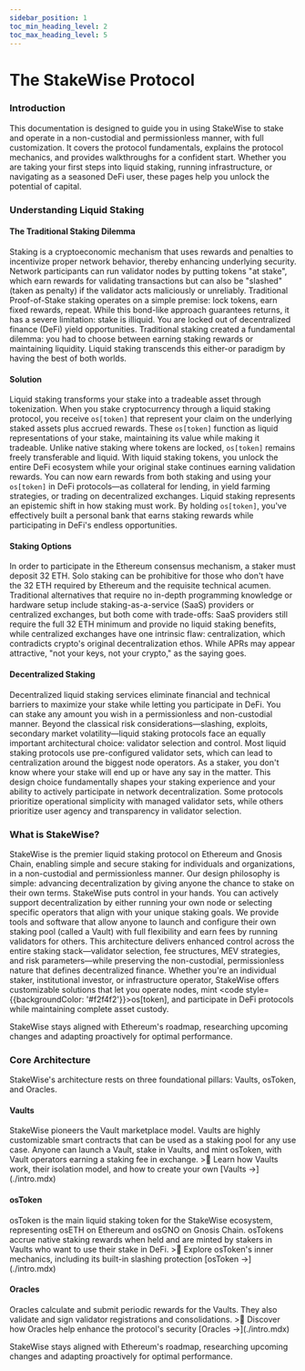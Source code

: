 ```yaml
---
sidebar_position: 1
toc_min_heading_level: 2
toc_max_heading_level: 5
---
```


# The StakeWise Protocol

<h3>Introduction</h3>

This documentation is designed to guide you in using StakeWise to stake and operate in a non-custodial and permissionless manner, with full customization. It covers the protocol fundamentals, explains the protocol mechanics, and provides walkthroughs for a confident start.
Whether you are taking your first steps into liquid staking, running infrastructure, or navigating as a seasoned DeFi user, these pages help you unlock the potential of capital.

<h3>Understanding Liquid Staking</h3>

<h4>The Traditional Staking Dilemma</h4>
Staking is a cryptoeconomic mechanism that uses rewards and penalties to incentivize proper network behavior, thereby enhancing underlying security. Network participants can run validator nodes by putting tokens "at stake", which earn rewards for validating transactions but can also be "slashed" (taken as penalty) if the validator acts maliciously or unreliably. Traditional Proof-of-Stake staking operates on a simple premise: lock tokens, earn fixed rewards, repeat. While this bond-like approach guarantees returns, it has a severe limitation: stake is illiquid. You are locked out of decentralized finance (DeFi) yield opportunities. Traditional staking created a fundamental dilemma: you had to choose between earning staking rewards or maintaining liquidity. Liquid staking transcends this either-or paradigm by having the best of both worlds.

<h4>Solution</h4>
Liquid staking transforms your stake into a tradeable asset through tokenization. When you stake cryptocurrency through a liquid staking protocol, you receive <code style={{backgroundColor: '#f2f4f2'}}>os[token]</code> that represent your claim on the underlying staked assets plus accrued rewards. These <code style={{backgroundColor: '#f2f4f2'}}>os[token]</code> function as liquid representations of your stake, maintaining its value while making it tradeable. Unlike native staking where tokens are locked, <code style={{backgroundColor: '#f2f4f2'}}>os[token]</code> remains freely transferable and liquid. With liquid staking tokens, you unlock the entire DeFi ecosystem while your original stake continues earning validation rewards. You can now earn rewards from both staking and using your <code style={{backgroundColor: '#f2f4f2'}}>os[token]</code> in DeFi protocols—as collateral for lending, in yield farming strategies, or trading on decentralized exchanges. Liquid staking represents an epistemic shift in how staking must work. By holding <code style={{backgroundColor: '#f2f4f2'}}>os[token]</code>, you've effectively built a personal bank that earns staking rewards while participating in DeFi's endless opportunities.

<h4>Staking Options</h4>
In order to participate in the Ethereum consensus mechanism, a staker must deposit 32 ETH. Solo staking can be prohibitive for those who don't have the 32 ETH required by Ethereum and the requisite technical acumen. Traditional alternatives that require no in-depth programming knowledge or hardware setup include staking-as-a-service (SaaS) providers or centralized exchanges, but both come with trade-offs: SaaS providers still require the full 32 ETH minimum and provide no liquid staking benefits, while centralized exchanges have one intrinsic flaw: centralization, which contradicts crypto's original decentralization ethos. While APRs may appear attractive, "not your keys, not your crypto," as the saying goes.

<h4>Decentralized Staking</h4>
Decentralized liquid staking services eliminate financial and technical barriers to maximize your stake while letting you participate in DeFi. You can stake any amount you wish in a permissionless and non-custodial manner. Beyond the classical risk considerations—slashing, exploits, secondary market volatility—liquid staking protocols face an equally important architectural choice: validator selection and control. Most liquid staking protocols use pre-configured validator sets, which can lead to centralization around the biggest node operators. As a staker, you don't know where your stake will end up or have any say in the matter. This design choice fundamentally shapes your staking experience and your ability to actively participate in network decentralization. Some protocols prioritize operational simplicity with managed validator sets, while others prioritize user agency and transparency in validator selection.

<h3>What is StakeWise?</h3>

StakeWise is the premier liquid staking protocol on Ethereum and Gnosis Chain, enabling simple and secure staking for individuals and organizations, in a non-custodial and permissionless manner. Our design philosophy is simple: advancing decentralization by giving anyone the chance to stake on their own terms. StakeWise puts control in your hands. You can actively support decentralization by either running your own node or selecting specific operators that align with your unique staking goals. We provide tools and software that allow anyone to launch and configure their own staking pool (called a Vault) with full flexibility and earn fees by running validators for others.  This architecture delivers enhanced control across the entire staking stack—validator selection, fee structures, MEV strategies, and risk parameters—while preserving the non-custodial, permissionless nature that defines decentralized finance. Whether you're an individual staker, institutional investor, or infrastructure operator, StakeWise offers customizable solutions that let you operate nodes, mint <code style={{backgroundColor: '#f2f4f2'}}>os[token]</code>, and participate in DeFi protocols while maintaining complete asset custody.

StakeWise stays aligned with Ethereum's roadmap, researching upcoming changes and adapting proactively for optimal performance.

<h3>Core Architecture</h3>

StakeWise's architecture rests on three foundational pillars: Vaults, osToken, and Oracles.

<h4>Vaults</h4>
StakeWise pioneers the Vault marketplace model. Vaults are highly customizable smart contracts that can be used as a staking pool for any use case.
Anyone can launch a Vault, stake in Vaults, and mint osToken, with Vault operators earning a staking fee in exchange.
>📝 Learn how Vaults work, their isolation model, and how to create your own [Vaults →](./intro.mdx)

<h4>osToken</h4>
osToken is the main liquid staking token for the StakeWise ecosystem, representing osETH on Ethereum and osGNO on Gnosis Chain. osTokens accrue native staking rewards when held and are minted by stakers in Vaults who want to use their stake in DeFi.
>📝 Explore osToken's inner mechanics, including its built-in slashing protection [osToken →](./intro.mdx)

<h4>Oracles</h4>
Oracles calculate and submit periodic rewards for the Vaults. They also validate and sign validator registrations and consolidations.
>📝 Discover how Oracles help enhance the protocol's security [Oracles →](./intro.mdx)

StakeWise stays aligned with Ethereum's roadmap, researching upcoming changes and adapting proactively for optimal performance.

